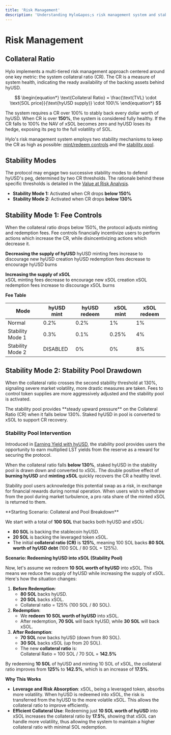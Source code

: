 ```yaml
---
title: 'Risk Management'
description: 'Understanding Hylo&apos;s risk management system and stability mechanisms'
---
```


# Risk Management

## Collateral Ratio

Hylo implements a multi-tiered risk management approach centered around one key metric: the system collateral ratio (CR). The CR is a measure of system health, indicating the ready availability of the backing assets behind hyUSD.


$$
\begin{equation*}
\text{Collateral Ratio} = \frac{\text{TVL} \cdot \text{SOL price}}{\text{hyUSD supply}} \cdot 100\%
\end{equation*}
$$


The system requires a CR over 100% to stably back every dollar worth of hyUSD. When CR is over **150%**, the system is considered fully healthy. If the CR falls to 100% the NAV of xSOL becomes zero and hyUSD loses its hedge, exposing its peg to the full volatility of SOL.

Hylo's risk management system employs two stability mechanisms to keep the CR as high as possible: [mint/redeem controls](#stability-mode-1-fee-controls) and the [stability pool](#stability-mode-2-stability-pool-drawdown).

## Stability Modes

The protocol may engage two successive stability modes to defend hyUSD's peg, determined by two CR thresholds. The rationale behind these specific thresholds is detailed in the [Value at Risk Analysis](/technical-addendum/value-at-risk-analysis).


* **Stability Mode 1:** Activated when CR drops **below 150%**
* **Stability Mode 2:** Activated when CR drops **below 130%**


## Stability Mode 1: Fee Controls

When the collateral ratio drops below 150%, the protocol adjusts minting and redemption fees. Fee controls financially incentivize users to perform actions which increase the CR, while disincentivizing actions which decrease it.

**Decreasing the supply of hyUSD**
<CardGroup>
  <Card title="Minting Fees (Increasing)" icon="arrow-up" horizontal>
    hyUSD minting fees increase to discourage new hyUSD creation
  </Card>
  <Card title="Redemption Fees (Decreasing)" icon="arrow-down" horizontal>
    hyUSD redemption fees decrease to encourage hyUSD burns
  </Card>
</CardGroup>

**Increasing the supply of xSOL**  
<CardGroup>
  <Card title="Minting Fees (Decreasing)" icon="arrow-down" horizontal>
    xSOL minting fees decrease to encourage new xSOL creation
  </Card>
  <Card title="Redemption Fees (Increasing)" icon="arrow-up" horizontal>
    xSOL redemption fees increase to discourage xSOL burns
  </Card>
</CardGroup>

**Fee Table**

  |**Mode**          | **hyUSD mint** | **hyUSD redeem** | **xSOL mint** | **xSOL redeem** |
  |------------------|----------------|------------------|---------------|-----------------|
  |Normal            | 0.2%           | 0.2%             | 1%            | 1%              |
  |Stability Mode 1  | 0.3%           | 0.1%             | 0.25%         | 4%              |
  |Stability Mode 2  | DISABLED       | 0%               | 0%            | 8%              |

## Stability Mode 2: Stability Pool Drawdown

When the collateral ratio crosses the second stability threshold at 130%, signaling severe market volatility, more drastic measures are taken. Fees to control token supplies are more aggressively adjusted and the stability pool is activated.

<Note>
The stability pool provides **steady upward pressure** on the Collateral Ratio (CR) when it falls below 130%. Staked hyUSD in pool is converted to xSOL to support CR recovery.
</Note>

### Stability Pool Intervention

Introduced in [Earning Yield with hyUSD](../protocol-overview/earning-yield-with-hyUSD), the stability pool provides users the opportunity to earn multiplied LST yields from the reserve as a reward for securing the protocol.

When the collateral ratio falls **below 130%**, staked hyUSD in the stability pool is drawn down and converted to xSOL. The double positive effect of **burning hyUSD** and **minting xSOL** quickly recovers the CR a healthy level.

Stability pool users acknowledge this potential swap as a risk, in exchange for financial rewards during normal operation. When users wish to withdraw from the pool during market turbulence, a pro rata share of the minted xSOL is returned to them.

<Accordion title="Example: Stability Pool usage">
**Starting Scenario: Collateral and Pool Breakdown**

We start with a total of **100 SOL** that backs both hyUSD and xSOL:

* **80 SOL** is backing the stablecoin hyUSD.
* **20 SOL** is backing the leveraged token xSOL.
* The initial **collateral ratio (CR)** is **125%**, meaning 100 SOL backs **80 SOL worth of hyUSD debt** (100 SOL / 80 SOL = 125%).

**Scenario: Redeeming hyUSD into xSOL (Stability Pool)**

Now, let's assume we redeem **10 SOL worth of hyUSD** into xSOL. This means we reduce the supply of hyUSD while increasing the supply of xSOL. Here's how the situation changes:

1. **Before Redemption**:
   * **80 SOL** backs hyUSD.
   * **20 SOL** backs xSOL.
   * Collateral ratio = 125% (100 SOL / 80 SOL).
2. **Redemption**:
   * We **redeem 10 SOL worth of hyUSD** into xSOL.
   * After redemption, **70 SOL** will back hyUSD, while **30 SOL** will back xSOL.
3. **After Redemption**:
   * **70 SOL** now backs hyUSD (down from 80 SOL).
   * **30 SOL** backs xSOL (up from 20 SOL).
   * The new **collateral ratio** is: \
     Collateral Ratio = 100 SOL / 70 SOL = **142.5%**

By redeeming **10 SOL** of hyUSD and minting 10 SOL of xSOL, the collateral ratio improves from **125%** to **142.5%**, which is an increase of **17.5%**.

**Why This Works**

* **Leverage and Risk Absorption**: xSOL, being a leveraged token, absorbs more volatility. When hyUSD is redeemed into xSOL, the risk is transferred from the hyUSD to the more volatile xSOL. This allows the collateral ratio to improve efficiently.
* **Efficient Collateral Use**: Redeeming just **10 SOL worth of hyUSD** into xSOL increases the collateral ratio by **17.5%**, showing that xSOL can handle more volatility, thus allowing the system to maintain a higher collateral ratio with minimal SOL redemption.
</Accordion>